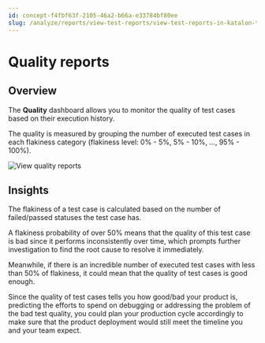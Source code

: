 ```yaml
---
id: concept-f4fbf63f-2105-46a2-b66a-e33784bf80ee
slug: /analyze/reports/view-test-reports/view-test-reports-in-katalon-testops/view-testops-dashboard/quality-reports
---
```


# Quality reports

## Overview

The **Quality** dashboard allows you to monitor the quality of test cases based on their execution history.

The quality is measured by grouping the number of executed test cases in each flakiness category \(flakiness level: 0% - 5%, 5% - 10%, …, 95% - 100%\).

<img src="/doc_images/Documents/Analyze/Reports/View_Test_Reports/View_reports_in_TestOps/View-TestOps-Dashboard/quality-reports/KT-JULY22-dashboard-quality.png" alt="View quality reports" />

## Insights

The flakiness of a test case is calculated based on the number of failed/passed statuses the test case has.

A flakiness probability of over 50% means that the quality of this test case is bad since it performs inconsistently over time, which prompts further investigation to find the root cause to resolve it immediately.

Meanwhile, if there is an incredible number of executed test cases with less than 50% of flakiness, it could mean that the quality of test cases is good enough.

Since the quality of test cases tells you how good/bad your product is, predicting the efforts to spend on debugging or addressing the problem of the bad test quality, you could plan your production cycle accordingly to make sure that the product deployment would still meet the timeline you and your team expect.